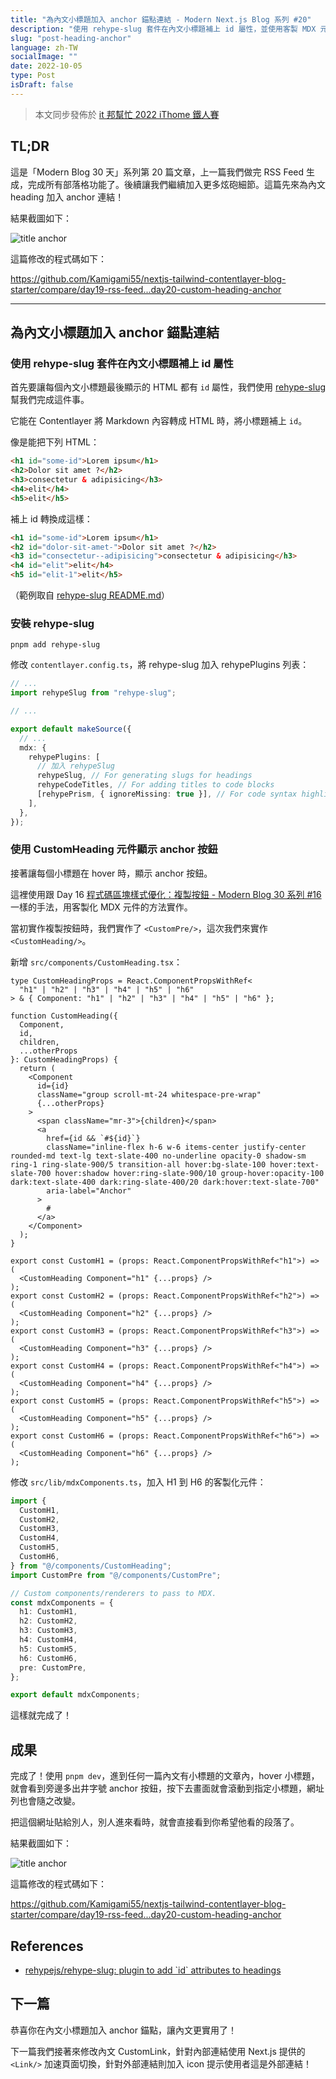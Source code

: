 ```yaml
---
title: "為內文小標題加入 anchor 錨點連結 - Modern Next.js Blog 系列 #20"
description: "使用 rehype-slug 套件在內文小標題補上 id 屬性，並使用客製 MDX 元件 CustomHeading 加入 anchor 連結"
slug: "post-heading-anchor"
language: zh-TW
socialImage: ""
date: 2022-10-05
type: Post
isDraft: false
---
```


> 本文同步發佈於 [it 邦幫忙 2022 iThome 鐵人賽](https://ithelp.ithome.com.tw/articles/10304682)

## TL;DR

這是「Modern Blog 30 天」系列第 20 篇文章，上一篇我們做完 RSS Feed 生成，完成所有部落格功能了。後續讓我們繼續加入更多炫砲細節。這篇先來為內文 heading 加入 anchor 連結！

結果截圖如下：

![title anchor](https://i.imgur.com/paQPqU5.jpg)

這篇修改的程式碼如下：

https://github.com/Kamigami55/nextjs-tailwind-contentlayer-blog-starter/compare/day19-rss-feed...day20-custom-heading-anchor

---

## 為內文小標題加入 anchor 錨點連結

### 使用 rehype-slug 套件在內文小標題補上 id 屬性

首先要讓每個內文小標題最後顯示的 HTML 都有 `id` 屬性，我們使用 [rehype-slug](https://github.com/rehypejs/rehype-slug) 幫我們完成這件事。

它能在 Contentlayer 將 Markdown 內容轉成 HTML 時，將小標題補上 `id`。

像是能把下列 HTML：

```html
<h1 id="some-id">Lorem ipsum</h1>
<h2>Dolor sit amet ?</h2>
<h3>consectetur & adipisicing</h3>
<h4>elit</h4>
<h5>elit</h5>
```

補上 id 轉換成這樣：

```html
<h1 id="some-id">Lorem ipsum</h1>
<h2 id="dolor-sit-amet-">Dolor sit amet ?</h2>
<h3 id="consectetur--adipisicing">consectetur & adipisicing</h3>
<h4 id="elit">elit</h4>
<h5 id="elit-1">elit</h5>
```

（範例取自 [rehype-slug README.md](https://github.com/rehypejs/rehype-slug#use)）

### 安裝 rehype-slug

```shell
pnpm add rehype-slug
```

修改 `contentlayer.config.ts`，將 rehype-slug 加入 rehypePlugins 列表：

```ts
// ...
import rehypeSlug from "rehype-slug";

// ...

export default makeSource({
  // ...
  mdx: {
    rehypePlugins: [
      // 加入 rehypeSlug
      rehypeSlug, // For generating slugs for headings
      rehypeCodeTitles, // For adding titles to code blocks
      [rehypePrism, { ignoreMissing: true }], // For code syntax highlighting
    ],
  },
});
```

### 使用 CustomHeading 元件顯示 anchor 按鈕

接著讓每個小標題在 hover 時，顯示 anchor 按鈕。

這裡使用跟 Day 16 [程式碼區塊樣式優化：複製按鈕 - Modern Blog 30 系列 #16](https://ithelp.ithome.com.tw/articles/10302397) 一樣的手法，用客製化 MDX 元件的方法實作。

當初實作複製按鈕時，我們實作了 `<CustomPre/>`，這次我們來實作 `<CustomHeading/>`。

新增 `src/components/CustomHeading.tsx`：

```tsx
type CustomHeadingProps = React.ComponentPropsWithRef<
  "h1" | "h2" | "h3" | "h4" | "h5" | "h6"
> & { Component: "h1" | "h2" | "h3" | "h4" | "h5" | "h6" };

function CustomHeading({
  Component,
  id,
  children,
  ...otherProps
}: CustomHeadingProps) {
  return (
    <Component
      id={id}
      className="group scroll-mt-24 whitespace-pre-wrap"
      {...otherProps}
    >
      <span className="mr-3">{children}</span>
      <a
        href={id && `#${id}`}
        className="inline-flex h-6 w-6 items-center justify-center rounded-md text-lg text-slate-400 no-underline opacity-0 shadow-sm ring-1 ring-slate-900/5 transition-all hover:bg-slate-100 hover:text-slate-700 hover:shadow hover:ring-slate-900/10 group-hover:opacity-100 dark:text-slate-400 dark:ring-slate-400/20 dark:hover:text-slate-700"
        aria-label="Anchor"
      >
        #
      </a>
    </Component>
  );
}

export const CustomH1 = (props: React.ComponentPropsWithRef<"h1">) => (
  <CustomHeading Component="h1" {...props} />
);
export const CustomH2 = (props: React.ComponentPropsWithRef<"h2">) => (
  <CustomHeading Component="h2" {...props} />
);
export const CustomH3 = (props: React.ComponentPropsWithRef<"h3">) => (
  <CustomHeading Component="h3" {...props} />
);
export const CustomH4 = (props: React.ComponentPropsWithRef<"h4">) => (
  <CustomHeading Component="h4" {...props} />
);
export const CustomH5 = (props: React.ComponentPropsWithRef<"h5">) => (
  <CustomHeading Component="h5" {...props} />
);
export const CustomH6 = (props: React.ComponentPropsWithRef<"h6">) => (
  <CustomHeading Component="h6" {...props} />
);
```

修改 `src/lib/mdxComponents.ts`，加入 H1 到 H6 的客製化元件：

```ts
import {
  CustomH1,
  CustomH2,
  CustomH3,
  CustomH4,
  CustomH5,
  CustomH6,
} from "@/components/CustomHeading";
import CustomPre from "@/components/CustomPre";

// Custom components/renderers to pass to MDX.
const mdxComponents = {
  h1: CustomH1,
  h2: CustomH2,
  h3: CustomH3,
  h4: CustomH4,
  h5: CustomH5,
  h6: CustomH6,
  pre: CustomPre,
};

export default mdxComponents;
```

這樣就完成了！

## 成果

完成了！使用 `pnpm dev`，進到任何一篇內文有小標題的文章內，hover 小標題，就會看到旁邊多出井字號 anchor 按鈕，按下去畫面就會滾動到指定小標題，網址列也會隨之改變。

把這個網址貼給別人，別人進來看時，就會直接看到你希望他看的段落了。

結果截圖如下：

![title anchor](https://i.imgur.com/paQPqU5.jpg)

這篇修改的程式碼如下：

https://github.com/Kamigami55/nextjs-tailwind-contentlayer-blog-starter/compare/day19-rss-feed...day20-custom-heading-anchor

## References

- [rehypejs/rehype-slug: plugin to add \`id\` attributes to headings](https://github.com/rehypejs/rehype-slug)

## 下一篇

恭喜你在內文小標題加入 anchor 錨點，讓內文更實用了！

下一篇我們接著來修改內文 CustomLink，針對內部連結使用 Next.js 提供的 `<Link/>` 加速頁面切換，針對外部連結則加入 icon 提示使用者這是外部連結！
